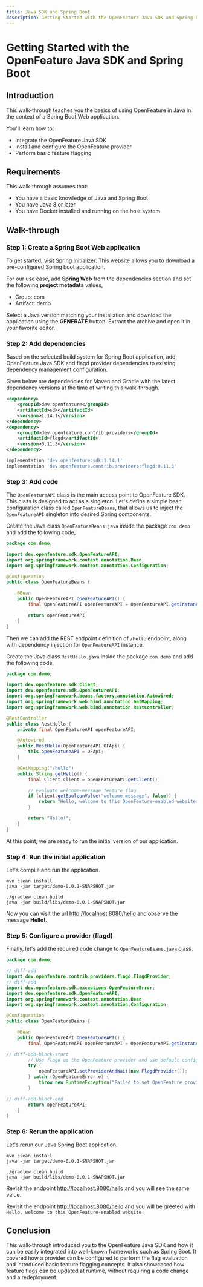 ```yaml
---
title: Java SDK and Spring Boot
description: Getting Started with the OpenFeature Java SDK and Spring Boot
---
```



# Getting Started with the OpenFeature Java SDK and Spring Boot

## Introduction

This walk-through teaches you the basics of using OpenFeature in Java in the context of a Spring Boot Web application.

You'll learn how to:

- Integrate the OpenFeature Java SDK
- Install and configure the OpenFeature provider
- Perform basic feature flagging

## Requirements

This walk-through assumes that:

- You have a basic knowledge of Java and Spring Boot
- You have Java 8 or later
- You have Docker installed and running on the host system

## Walk-through

### Step 1: Create a Spring Boot Web application

To get started, visit [Spring Initializer](https://start.spring.io/).
This website allows you to download a pre-configured
Spring boot application.

For our use case, add **Spring Web** from the dependencies section and set the following **project metadata** values,

- Group: com
- Artifact: demo

Select a Java version matching your installation and download the application using the **GENERATE** button.
Extract the archive and open it in your favorite editor.

### Step 2: Add dependencies

Based on the selected build system for Spring Boot application, add OpenFeature Java SDK and flagd provider dependencies
to existing dependency management configuration.

Given below are dependencies for Maven and Gradle with the latest dependency versions at the time of writing this walk-through.

<Tabs groupId="dependency">
<TabItem value="maven" label="Maven">

```xml
<dependency>
    <groupId>dev.openfeature</groupId>
    <artifactId>sdk</artifactId>
    <version>1.14.1</version>
</dependency>
<dependency>
    <groupId>dev.openfeature.contrib.providers</groupId>
    <artifactId>flagd</artifactId>
    <version>0.11.3</version>
</dependency>
```

</TabItem>
<TabItem value="gradle" label="Gradle">

```groovy
implementation 'dev.openfeature:sdk:1.14.1'
implementation 'dev.openfeature.contrib.providers:flagd:0.11.3'
```

</TabItem>
</Tabs>

### Step 3: Add code

The `OpenFeatureAPI` class is the main access point to OpenFeature SDK.
This class is designed to act as a singleton.
Let's define
a simple bean configuration class called `OpenFeatureBeans`, that allows us to inject the `OpenFeatureAPI` singleton into desired Spring components.

Create the Java class `OpenFeatureBeans.java` inside the package `com.demo` and add the following code,

```java
package com.demo;

import dev.openfeature.sdk.OpenFeatureAPI;
import org.springframework.context.annotation.Bean;
import org.springframework.context.annotation.Configuration;

@Configuration
public class OpenFeatureBeans {

    @Bean
    public OpenFeatureAPI openFeatureAPI() {
        final OpenFeatureAPI openFeatureAPI = OpenFeatureAPI.getInstance();

        return openFeatureAPI;
    }
}
```

Then we can add the REST endpoint definition of `/hello` endpoint, along with dependency injection for `OpenFeatureAPI` instance.

Create the Java class `RestHello.java` inside the package `com.demo` and add the following code.

```java
package com.demo;

import dev.openfeature.sdk.Client;
import dev.openfeature.sdk.OpenFeatureAPI;
import org.springframework.beans.factory.annotation.Autowired;
import org.springframework.web.bind.annotation.GetMapping;
import org.springframework.web.bind.annotation.RestController;

@RestController
public class RestHello {
    private final OpenFeatureAPI openFeatureAPI;

    @Autowired
    public RestHello(OpenFeatureAPI OFApi) {
        this.openFeatureAPI = OFApi;
    }

    @GetMapping("/hello")
    public String getHello() {
        final Client client = openFeatureAPI.getClient();

        // Evaluate welcome-message feature flag
        if (client.getBooleanValue("welcome-message", false)) {
            return "Hello, welcome to this OpenFeature-enabled website!";
        }

        return "Hello!";
    }
}
```

At this point, we are ready to run the initial version of our application.

### Step 4: Run the initial application

Let's compile and run the application.

<Tabs groupId="running">
<TabItem value="maven" label="Maven">

```shell
mvn clean install
java -jar target/demo-0.0.1-SNAPSHOT.jar
```

</TabItem>
<TabItem value="gradle" label="Gradle">

```shell
./gradlew clean build
java -jar build/libs/demo-0.0.1-SNAPSHOT.jar
```

</TabItem>
</Tabs>

Now you can visit the url [http://localhost:8080/hello](http://localhost:8080/hello) and observe the message **Hello!**.

<WhyDefaultContent/>

### Step 5: Configure a provider (flagd)

<FlagdContent/>

Finally, let's add the required code change to `OpenFeatureBeans.java` class.

```java
package com.demo;

// diff-add
import dev.openfeature.contrib.providers.flagd.FlagdProvider;
// diff-add
import dev.openfeature.sdk.exceptions.OpenFeatureError;
import dev.openfeature.sdk.OpenFeatureAPI;
import org.springframework.context.annotation.Bean;
import org.springframework.context.annotation.Configuration;

@Configuration
public class OpenFeatureBeans {

    @Bean
    public OpenFeatureAPI OpenFeatureAPI() {
        final OpenFeatureAPI openFeatureAPI = OpenFeatureAPI.getInstance();

// diff-add-block-start
        // Use flagd as the OpenFeature provider and use default configurations
        try {
            openFeatureAPI.setProviderAndWait(new FlagdProvider());
        } catch (OpenFeatureError e) {
            throw new RuntimeException("Failed to set OpenFeature provider", e);
        }

// diff-add-block-end
        return openFeatureAPI;
    }
}
```

### Step 6: Rerun the application

Let's rerun our Java Spring Boot application.

<Tabs groupId="running">
<TabItem value="maven" label="Maven">

```shell
mvn clean install
java -jar target/demo-0.0.1-SNAPSHOT.jar
```

</TabItem>
<TabItem value="gradle" label="Gradle">

```shell
./gradlew clean build
java -jar build/libs/demo-0.0.1-SNAPSHOT.jar
```

</TabItem>
</Tabs>

Revisit the endpoint [http://localhost:8080/hello](http://localhost:8080/hello) and you will see the same value.

<FlagdChangeContent/>

Revisit the endpoint [http://localhost:8080/hello](http://localhost:8080/hello) and you will be greeted with `Hello, welcome to this OpenFeature-enabled website!`

## Conclusion

This walk-through introduced you to the OpenFeature Java SDK and how it can be easily integrated into well-known frameworks
such as Spring Boot.
It covered how a provider can be configured to perform the flag evaluation and introduced basic feature
flagging concepts.
It also showcased how feature flags can be updated at runtime, without requiring a code change and a redeployment.
